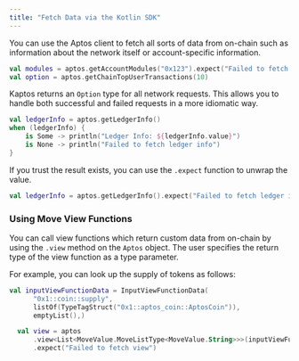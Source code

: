 ```yaml
---
title: "Fetch Data via the Kotlin SDK"
---
```


You can use the Aptos client to fetch all sorts of data from on-chain such as
information about the network itself or account-specific information.

```kotlin
val modules = aptos.getAccountModules("0x123").expect("Failed to fetch account modules")
val option = aptos.getChainTopUserTransactions(10)
```

Kaptos returns an `Option` type for all network requests. This allows you to handle
both successful and failed requests in a more idiomatic way.

```kotlin
val ledgerInfo = aptos.getLedgerInfo()
when (ledgerInfo) {
    is Some -> println("Ledger Info: ${ledgerInfo.value}")
    is None -> println("Failed to fetch ledger info")
}
```

If you trust the result exists, you can use the `.expect` function to unwrap the value.

```kotlin
val ledgerInfo = aptos.getLedgerInfo().expect("Failed to fetch ledger info")
```

### Using Move View Functions

You can call view functions which return custom data from on-chain by using the
`.view` method on the `Aptos` object.
The user specifies the return type of the view function as a type parameter.

For example, you can look up the supply of tokens as follows:

```kotlin
val inputViewFunctionData = InputViewFunctionData(
      "0x1::coin::supply",
      listOf(TypeTagStruct("0x1::aptos_coin::AptosCoin")),
      emptyList(),)

  val view = aptos
      .view<List<MoveValue.MoveListType<MoveValue.String>>>(inputViewFunctionData)
      .expect("Failed to fetch view")
```
